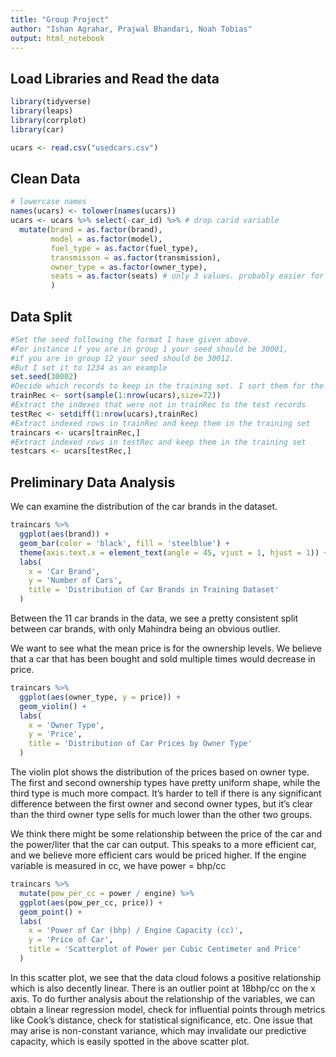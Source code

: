```yaml
---
title: "Group Project"
author: "Ishan Agrahar, Prajwal Bhandari, Noah Tobias"
output: html_notebook
---
```


## Load Libraries and Read the data
```r
library(tidyverse)
library(leaps)
library(corrplot)
library(car)

ucars <- read.csv("usedcars.csv")
```

## Clean Data
```r
# lowercase names
names(ucars) <- tolower(names(ucars))
ucars <- ucars %>% select(-car_id) %>% # drop carid variable
  mutate(brand = as.factor(brand),
         model = as.factor(model), 
         fuel_type = as.factor(fuel_type),
         transmisson = as.factor(transmission),
         owner_type = as.factor(owner_type),
         seats = as.factor(seats) # only 3 values. probably easier for predictions later on
         )


```

## Data Split
```r
#Set the seed following the format I have given above.
#For instance if you are in group 1 your seed should be 30001,
#if you are in group 12 your seed should be 30012.
#But I set it to 1234 as an example
set.seed(30002)
#Decide which records to keep in the training set. I sort them for the convenience
trainRec <- sort(sample(1:nrow(ucars),size=72))
#Extract the indexes that were not in trainRec to the test records
testRec <- setdiff(1:nrow(ucars),trainRec)
#Extract indexed rows in trainRec and keep them in the training set
traincars <- ucars[trainRec,]
#Extract indexed rows in testRec and keep them in the training set
testcars <- ucars[testRec,]
```

## Preliminary Data Analysis

We can examine the distribution of the car brands in the dataset.
```r
traincars %>% 
  ggplot(aes(brand)) + 
  geom_bar(color = 'black', fill = 'steelblue') +
  theme(axis.text.x = element_text(angle = 45, vjust = 1, hjust = 1)) +
  labs(
    x = 'Car Brand',
    y = 'Number of Cars',
    title = 'Distribution of Car Brands in Training Dataset'
  )
```

Between the 11 car brands in the data, we see a pretty consistent split between car brands, with only Mahindra being an obvious outlier.

We want to see what the mean price is for the ownership levels. We believe that a car that has been bought and sold multiple times would decrease in price.
```r
traincars %>%
  ggplot(aes(owner_type, y = price)) + 
  geom_violin() +
  labs(
    x = 'Owner Type', 
    y = 'Price',
    title = 'Distribution of Car Prices by Owner Type'
  )
```

The violin plot shows the distribution of the prices based on owner type. The first and second ownership types have pretty uniform shape, while the third type is much more compact. It's harder to tell if there is any significant difference between the first owner and second owner types, but it's clear than the third owner type sells for much lower than the other two groups. 

We think there might be some relationship between the price of the car and the power/liter that the car can output. This speaks to a more efficient car, and we believe more efficient cars would be priced higher. If the engine variable is measured in cc, we have power = bhp/cc
```r
traincars %>%
  mutate(pow_per_cc = power / engine) %>%
  ggplot(aes(pow_per_cc, price)) +
  geom_point() +
  labs(
    x = 'Power of Car (bhp) / Engine Capacity (cc)',
    y = 'Price of Car',
    title = 'Scatterplot of Power per Cubic Centimeter and Price'
  )
```

In this scatter plot, we see that the data cloud folows a positive relationship which is also decently linear. There is an outlier point at 18bhp/cc on the x axis. To do further analysis about the relationship of the variables, we can obtain a linear regression model, check for influential points through metrics like Cook's distance, check for statistical significance, etc. One issue that may arise is non-constant variance, which may invalidate our predictive capacity, which is easily spotted in the above scatter plot. 